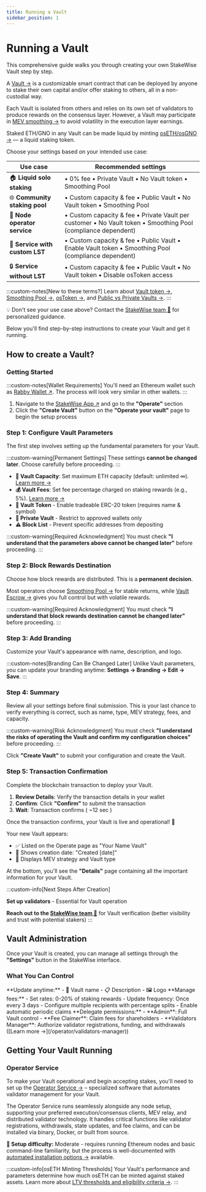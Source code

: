 ```yaml
---
title: Running a Vault
sidebar_position: 1
---
```



# Running a Vault

This comprehensive guide walks you through creating your own StakeWise Vault step by step.

A [Vault →](/docs/protocol-concepts/Vaults) is a customizable smart contract that can be deployed by anyone to stake their own capital and/or offer staking to others, all in a non-custodial way.

Each Vault is isolated from others and relies on its own set of validators to produce rewards on the consensus layer. However, a Vault may participate in [MEV smoothing →](/docs/protocol-concepts/Vaults/#mev-strategy) to avoid volatility in the execution layer earnings.

Staked ETH/GNO in any Vault can be made liquid by minting [osETH/osGNO →](/docs/protocol-concepts/osToken) — a liquid staking token.

Choose your settings based on your intended use case:

| Use case | Recommended settings |
|----------|---------------------|
| 🏠 **Liquid solo staking** | • 0% fee • Private Vault • No Vault token • Smoothing Pool |
| 🌐 **Community staking pool** | • Custom capacity & fee • Public Vault • No Vault token • Smoothing Pool |
| 🏢 **Node operator service** | • Custom capacity & fee • Private Vault per customer • No Vault token • Smoothing Pool (compliance dependent) |
| 💎 **Service with custom LST** | • Custom capacity & fee • Public Vault • Enable Vault token • Smoothing Pool (compliance dependent) |
| 🔒 **Service without LST** | • Custom capacity & fee • Public Vault • No Vault token • Disable osToken access |

:::custom-notes[New to these terms?]
Learn about [Vault token →](/docs/protocol-concepts/Vaults#erc-20-vaults---for-custom-utility--liquidity-ecosystem), [Smoothing Pool →](/docs/protocol-concepts/Vaults#smoothing-pool--pooled-rewards), [osToken →](/docs/protocol-concepts/osToken), and [Public vs Private Vaults →](/docs/protocol-concepts/Vaults#vault-type).
:::

💡 Don't see your use case above? Contact the [StakeWise team 📧](mailto:info@stakewise.io) for personalized guidance.

Below you'll find step-by-step instructions to create your Vault and get it running.

## How to create a Vault?

### Getting Started

:::custom-notes[Wallet Requirements]
You'll need an Ethereum wallet such as [Rabby Wallet ↗](https://rabby.io/).
The process will look very similar in other wallets.
:::

1. Navigate to the [StakeWise App ↗](https://app.stakewise.io) and go to the **"Operate"** section
2. Click the **"Create Vault"** button on the **"Operate your vault"** page to begin the setup process

### Step 1: Configure Vault Parameters

The first step involves setting up the fundamental parameters for your Vault.

:::custom-warning[Permanent Settings]
These settings **cannot be changed later**. Choose carefully before proceeding.
:::

- **📐 Vault Capacity**: Set maximum ETH capacity (default: unlimited ∞). [Learn more →](/docs/protocol-concepts/Vaults#capacity)
- **💰 Vault Fees**: Set fee percentage charged on staking rewards (e.g., 5%). [Learn more →](/docs/protocol-concepts/Fees#vault-fees)
- **💎 Vault Token** - Enable tradeable ERC-20 token (requires name & symbol)
- **🔑 Private Vault** - Restrict to approved wallets only
- **⚠️ Block List** - Prevent specific addresses from depositing

:::custom-warning[Required Acknowledgment]
You must check **"I understand that the parameters above cannot be changed later"** before proceeding.
:::

### Step 2: Block Rewards Destination

Choose how block rewards are distributed. This is a **permanent decision**.

Most operators choose [Smoothing Pool →](/docs/protocol-concepts/Vaults#smoothing-pool--pooled-rewards) for stable returns, while [Vault Escrow →](/docs/protocol-concepts/Vaults#own-escrow--own-rewards) gives you full control but with volatile rewards.

:::custom-warning[Required Acknowledgment]
You must check **"I understand that block rewards destination cannot be changed later"** before proceeding.
:::

### Step 3: Add Branding

Customize your Vault's appearance with name, description, and logo.

:::custom-notes[Branding Can Be Changed Later]
Unlike Vault parameters, you can update your branding anytime: **Settings → Branding → Edit → Save**.
:::

### Step 4: Summary

Review all your settings before final submission. This is your last chance to verify everything is correct, such as name, type, MEV strategy, fees, and capacity.

:::custom-warning[Risk Acknowledgment]
You must check **"I understand the risks of operating the Vault and confirm my configuration choices"** before proceeding.
:::

Click **"Create Vault"** to submit your configuration and create the Vault.

### Step 5: Transaction Confirmation

Complete the blockchain transaction to deploy your Vault.

1. **Review Details**: Verify the transaction details in your wallet
2. **Confirm**: Click **"Confirm"** to submit the transaction
3. **Wait**: Transaction confirms ( ~12 sec )

Once the transaction confirms, your Vault is live and operational! 🎉

Your new Vault appears:
- ✅ Listed on the Operate page as "Your Name Vault"
- 📅 Shows creation date: "Created [date]"
- 🔧 Displays MEV strategy and Vault type

At the bottom, you'll see the **"Details"** page containing all the important information for your Vault.

:::custom-info[Next Steps After Creation]

**Set up validators** - Essential for Vault operation

**Reach out to the [StakeWise team 📧](mailto:info@stakewise.io)** for Vault verification (better visibility and trust with potential stakers)
:::

## Vault Administration

Once your Vault is created, you can manage all settings through the **"Settings"** button in the StakeWise interface.

### What You Can Control

<Tabs groupId="vault-settings">
  <TabItem value="branding" label="🎨 Branding" default>
    **Update anytime:**
    - 📝 Vault name
    - 📋 Description
    - 🖼️ Logo
  </TabItem>
  <TabItem value="fees" label="💰 Fees">
    **Manage fees:**
    - Set rates: 0-20% of staking rewards
    - Update frequency: Once every 3 days
    - Configure multiple recipients with percentage splits
    - Enable automatic periodic claims
  </TabItem>
  <TabItem value="roles" label="👥 Roles">
    **Delegate permissions:**
    - **Admin**: Full Vault control
    - **Fee Claimer**: Claim fees for shareholders
    - **Validators Manager**: Authorize validator registrations, funding, and withdrawals ([Learn more →](/operator/validators-manager))
  </TabItem>
</Tabs>

## Getting Your Vault Running

### Operator Service

To make your Vault operational and begin accepting stakes, you'll need to set up the [Operator Service →](/operator/intro) – specialized software that automates validator management for your Vault.

The Operator Service runs seamlessly alongside any node setup, supporting your preferred execution/consensus clients, MEV relay, and distributed validator technology. It handles critical functions like validator registrations, withdrawals, state updates, and fee claims, and can be installed via binary, Docker, or built from source.

**🚀 Setup difficulty:** Moderate - requires running Ethereum nodes and basic command-line familiarity, but the process is well-documented with [automated installation options →](/operator/installation) available.

:::custom-info[osETH Minting Thresholds]
Your Vault's performance and parameters determine how much osETH can be minted against staked assets. Learn more about [LTV thresholds and eligibility criteria →](/docs/protocol-concepts/osToken#ltv-threshold-settings).
:::
